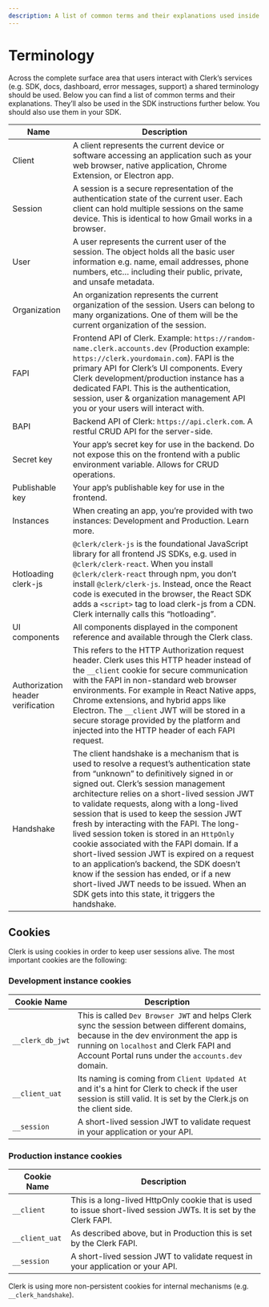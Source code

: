 ```yaml
---
description: A list of common terms and their explanations used inside Clerk's SDKs.
---
```


# Terminology

Across the complete surface area that users interact with Clerk’s services (e.g. SDK, docs, dashboard, error messages, support) a shared terminology should be used. Below you can find a list of common terms and their explanations. They’ll also be used in the SDK instructions further below. You should also use them in your SDK.

| Name | Description |
| - | - |
| Client | A client represents the current device or software accessing an application such as your web browser, native application, Chrome Extension, or Electron app. |
| Session | A session is a secure representation of the authentication state of the current user. Each client can hold multiple sessions on the same device. This is identical to how Gmail works in a browser. |
| User | A user represents the current user of the session. The object holds all the basic user information e.g. name, email addresses, phone numbers, etc… including their public, private, and unsafe metadata. |
| Organization | An organization represents the current organization of the session. Users can belong to many organizations. One of them will be the current organization of the session. |
| FAPI | Frontend API of Clerk. Example: `https://random-name.clerk.accounts.dev` (Production example: `https://clerk.yourdomain.com`). FAPI is the primary API for Clerk’s UI components. Every Clerk development/production instance has a dedicated FAPI. This is the authentication, session, user & organization management API you or your users will interact with. |
| BAPI | Backend API of Clerk: `https://api.clerk.com`. A restful CRUD API for the server-side. |
| Secret key | Your app’s secret key for use in the backend. Do not expose this on the frontend with a public environment variable. Allows for CRUD operations. |
| Publishable key | Your app’s publishable key for use in the frontend. |
| Instances | When creating an app, you’re provided with two instances: Development and Production. Learn more. |
| Hotloading clerk-js | `@clerk/clerk-js` is the foundational JavaScript library for all frontend JS SDKs, e.g. used in `@clerk/clerk-react`. When you install `@clerk/clerk-react` through npm, you don’t install `@clerk/clerk-js`. Instead, once the React code is executed in the browser, the React SDK adds a `<script>` tag to load clerk-js from a CDN. Clerk internally calls this “hotloading”. |
| UI components | All components displayed in the component reference and available through the Clerk class. |
| Authorization header verification | This refers to the HTTP Authorization request header. Clerk uses this HTTP header instead of the `__client` cookie for secure communication with the FAPI in non-standard web browser environments. For example in React Native apps, Chrome extensions, and hybrid apps like Electron. The `__client` JWT will be stored in a secure storage provided by the platform and injected into the HTTP header of each FAPI request. |
| Handshake | The client handshake is a mechanism that is used to resolve a request’s authentication state from “unknown” to definitively signed in or signed out. Clerk’s session management architecture relies on a short-lived session JWT to validate requests, along with a long-lived session that is used to keep the session JWT fresh by interacting with the FAPI. The long-lived session token is stored in an `HttpOnly` cookie associated with the FAPI domain. If a short-lived session JWT is expired on a request to an application’s backend, the SDK doesn’t know if the session has ended, or if a new short-lived JWT needs to be issued. When an SDK gets into this state, it triggers the handshake. |

## Cookies

Clerk is using cookies in order to keep user sessions alive. The most important cookies are the following:

### Development instance cookies

| Cookie Name | Description |
| - | - |
| `__clerk_db_jwt` | This is called `Dev Browser JWT` and helps Clerk sync the session between different domains, because in the dev environment the app is running on `localhost` and Clerk FAPI and Account Portal runs under the `accounts.dev` domain. |
| `__client_uat` | Its naming is coming from `Client Updated At` and it's a hint for Clerk to check if the user session is still valid. It is set by the Clerk.js on the client side. |
| `__session` | A short-lived session JWT to validate request in your application or your API. |

### Production instance cookies

| Cookie Name | Description |
| - | - |
| `__client` | This is a long-lived HttpOnly cookie that is used to issue short-lived session JWTs. It is set by the Clerk FAPI. |
| `__client_uat` | As described above, but in Production this is set by the Clerk FAPI. |
| `__session` | A short-lived session JWT to validate request in your application or your API. |

Clerk is using more non-persistent cookies for internal mechanisms (e.g. `__clerk_handshake`).